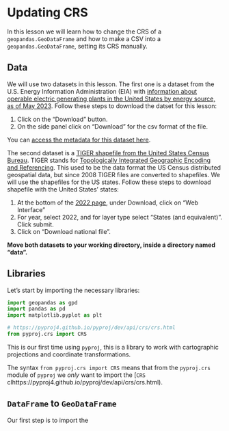 # Updating CRS

In this lesson we will learn how to change the CRS of a `geopandas.GeoDataFrame` and how to make a CSV into a `geopandas.GeoDataFrame`, setting its CRS manually. 

## Data
We will use two datasets in this lesson. 
The first one is a dataset from the U.S. Energy Information Administration (EIA) with [information about operable electric generating plants in the United States by energy source, as of May 2023](https://atlas.eia.gov/datasets/eia::power-plants/about). 
Follow these steps to download the datset for this lesson:

1. Click on the "Download" button.
2. On the side panel click on "Download" for the csv format of the file.

You can [access the metadata for this dataset here](https://eia.maps.arcgis.com/sharing/rest/content/items/bf5c5110b1b944d299bb683cdbd02d2a/info/metadata/metadata.xml?format=default&output=html). 

The second dataset is a [TIGER shapefile from the United States Census Bureau](https://www.census.gov/geographies/mapping-files/time-series/geo/tiger-line-file.2022.html#list-tab-790442341). 
TIGER stands for [Topologically Integrated Geographic Encoding and Referencing](https://en.wikipedia.org/wiki/Topologically_Integrated_Geographic_Encoding_and_Referencing). This used to be the data format the US Census distributed geospatial data, but since 2008 TIGER files are converted to shapefiles. 
We will use the shapefiles for the US states. 
Follow these steps to download shapefile with the United States' states:

1. At the bottom of the [2022 page](https://www.census.gov/geographies/mapping-files/time-series/geo/tiger-line-file.2022.html#list-tab-790442341), under Download, click on "Web Interface"
2. For year, select 2022, and for layer type select "States (and equivalent)". Click submit. 
3. Click on "Download national file".

**Move both datasets to your working directory, inside a directory named "data".**

## Libraries

Let's start by importing the necessary libraries:

```python
import geopandas as gpd
import pandas as pd
import matplotlib.pyplot as plt

# https://pyproj4.github.io/pyproj/dev/api/crs/crs.html
from pyproj.crs import CRS
```

This is our first time using `pyproj`, this is a library to work with cartographic projections and coordinate transformations.

The syntax `from pyproj.crs import CRS` means that from the `pyproj.crs` module of `pyproj` we *only* want to import the [`CRS` clhttps://pyproj4.github.io/pyproj/dev/api/crs/crs.html).

## `DataFrame` to `GeoDataFrame`

Our first step is to import the 
